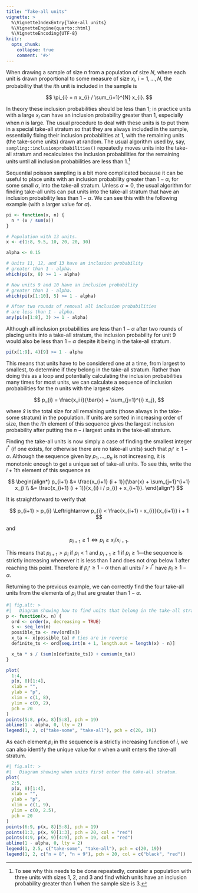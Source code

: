 ```yaml
---
title: "Take-all units"
vignette: >
  %\VignetteIndexEntry{Take-all units}
  %\VignetteEngine{quarto::html}
  %\VignetteEncoding{UTF-8}
knitr:
  opts_chunk: 
    collapse: true
    comment: '#>'
---
```


When drawing a sample of size $n$ from a population of size $N$,
where each unit is drawn proportional to some measure of size $x_{i}$, $i=1,\ldots,N$,
the probability that the $i$th unit is included in the sample is

$$
\pi_{i} = n x_{i} / \sum_{i=1}^{N} x_{i}.
$$

In theory these inclusion probabilities should
be less than 1; in practice units with a large $x_{i}$ can have an inclusion
probability greater than 1, especially when $n$ is large. The usual procedure to
deal with these units is to
put them in a special take-all stratum so that they are always included in the
sample, essentially fixing their inclusion probabilities at 1, with the
remaining units (the take-some units) drawn at random. The
usual algorithm used by, say, `sampling::inclusionprobabilities()`
repeatedly moves units into the take-all stratum
and recalculates the inclusion probabilities for the remaining units
until all inclusion probabilities are less than 1.^[To see why this needs
to be done repeatedly, consider a population with three units with sizes 1, 2, and 3
and find which units have an inclusion probability greater than 1 when the sample
size is 3.]

Sequential poisson sampling is a bit more complicated because it can be useful
to place units with an inclusion probability greater than $1 - \alpha$, for some 
small $\alpha$, into the take-all stratum. Unless $\alpha = 0$, the usual algorithm
for finding take-all units can put units into the take-all stratum that have
an inclusion probability less than $1 - \alpha$. We can see this with the
following example (with a larger value for $\alpha$).

```r
pi <- function(x, n) {
  n * (x / sum(x))
}

# Population with 13 units.
x <- c(1:8, 9.5, 10, 20, 20, 30)

alpha <- 0.15

# Units 11, 12, and 13 have an inclusion probability
# greater than 1 - alpha.
which(pi(x, 8) >= 1 - alpha)

# Now units 9 and 10 have an inclusion probability
# greater than 1 - alpha.
which(pi(x[1:10], 5) >= 1 - alpha)

# After two rounds of removal all inclusion probabilities
# are less than 1 - alpha.
any(pi(x[1:8], 3) >= 1 - alpha)
```

Although all inclusion probabilities are less than $1 - \alpha$ after two rounds
of placing units into a take-all stratum, the inclusion
probability for unit 9 would also be less than $1 - \alpha$ despite it being in the take-all stratum.

```r
pi(x[1:9], 4)[9] >= 1 - alpha
```

This means that units have to be considered one at a time, from largest to smallest,
to determine if they belong in the take-all stratum. Rather than doing this as
a loop and potentially calculating the inclusion probabilities many times for
most units, we can calculate a sequence of inclusion probabilities for the $n$
units with the largest sizes

$$
p_{i} = \frac{x_i i}{\bar{x} + \sum_{j=1}^{i} x_j},
$$

where $\bar{x}$ is the total size for all remaining units (those always in the take-some stratum)
in the population. If units are sorted in increasing order of size, then
the $i$th element of this sequence gives the largest inclusion probability after
putting the $n - i$ largest units in the take-all stratum.

Finding the take-all units is now simply a case of finding the smallest integer
$i^{*}$ (if one exists, for otherwise there are no take-all units) such that
$p_{i^{*}} \geq 1 - \alpha$. Although
the sequence given by $p_{1}, \ldots, p_{n}$ is not increasing, it is monotonic enough to get
a unique set of take-all units. To see this, write the $i+1$th element of this
sequence as

$$
\begin{align*}
p_{i+1} &= \frac{x_{i+1} (i + 1)}{\bar{x} + \sum_{j=1}^{i+1} x_j} \\
&= \frac{x_{i+1} (i + 1)}{x_{i} i / p_{i} + x_{i+1}}.
\end{align*}
$$

It is straightforward to verify that

$$
p_{i+1} > p_{i} \Leftrightarrow p_{i} < \frac{x_{i+1} - x_{i}}{x_{i+1}} i + 1
$$

and 

$$
p_{i+1} \geq 1 \Leftrightarrow p_{i} \geq x_{i} / x_{i+1}.
$$

This means that $p_{i+1}>p_{i}$ if $p_{i} < 1$ and $p_{i+1}\geq 1$ if $p_{i}\geq 1$---the
sequence is strictly increasing whenever it is less than 1 and does not drop
below 1 after reaching this point. Therefore if $p_{i^{*}} \geq 1- \alpha$ then
all units $i > i^{*}$ have $p_{i} \geq 1- \alpha$.

Returning to the previous example, we can correctly find the four take-all units
from the elements of $p_{i}$ that are greater than $1 - \alpha$.

```r
#| fig.alt: >
#|   Diagram showing how to find units that belong in the take-all stratum.
p <- function(x, n) {
  ord <- order(x, decreasing = TRUE)
  s <- seq_len(n)
  possible_ta <- rev(ord[s])
  x_ta <- x[possible_ta] # ties are in reverse
  definite_ts <- ord[seq.int(n + 1, length.out = length(x) - n)]

  x_ta * s / (sum(x[definite_ts]) + cumsum(x_ta))
}

plot(
  1:4,
  p(x, 8)[1:4],
  xlab = "",
  ylab = "p",
  xlim = c(1, 8),
  ylim = c(0, 2),
  pch = 20
)
points(5:8, p(x, 8)[5:8], pch = 19)
abline(1 - alpha, 0, lty = 2)
legend(1, 2, c("take-some", "take-all"), pch = c(20, 19))
```

As each element $p_{i}$ in the sequence is a strictly increasing function of $i$, we can also identify the unique value for $n$ when a unit enters the take-all stratum.

```r
#| fig.alt: >
#|   Diagram showing when units first enter the take-all stratum.
plot(
  2:5,
  p(x, 8)[1:4],
  xlab = "",
  ylab = "p",
  xlim = c(1, 9),
  ylim = c(0, 2.5),
  pch = 20
)
points(6:9, p(x, 8)[5:8], pch = 19)
points(1:3, p(x, 9)[1:3], pch = 20, col = "red")
points(4:9, p(x, 9)[4:9], pch = 19, col = "red")
abline(1 - alpha, 0, lty = 2)
legend(1, 2.5, c("take-some", "take-all"), pch = c(20, 19))
legend(1, 2, c("n = 8", "n = 9"), pch = 20, col = c("black", "red"))
```